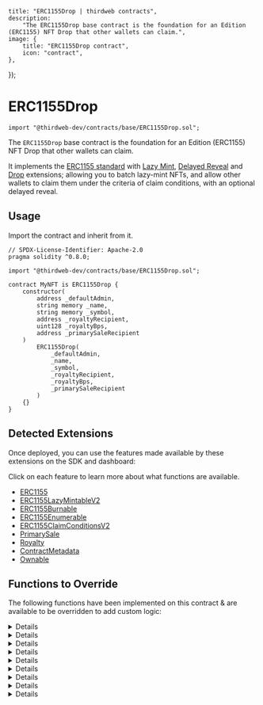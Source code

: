 
	title: "ERC1155Drop | thirdweb contracts",
	description:
		"The ERC1155Drop base contract is the foundation for an Edition (ERC1155) NFT Drop that other wallets can claim.",
	image: {
		title: "ERC1155Drop contract",
		icon: "contract",
	},
});

# ERC1155Drop

```solidity
import "@thirdweb-dev/contracts/base/ERC1155Drop.sol";
```

The `ERC1155Drop` base contract is the foundation for an Edition (ERC1155) NFT Drop that other wallets can claim.

It implements the [ERC1155 standard](/contracts/build/extensions/erc-1155/ERC1155) with [Lazy Mint](/contracts/build/extensions/general/LazyMint),
[Delayed Reveal](/contracts/build/extensions/general/DelayedReveal) and [Drop](/contracts/build/extensions/erc-1155/ERC1155DropSinglePhase) extensions;
allowing you to batch lazy-mint NFTs, and allow other wallets to claim them under the criteria of claim conditions, with an optional delayed reveal.

<GithubButtonLink href="https://github.com/thirdweb-dev/contracts/blob/main/contracts/base/ERC1155Drop.sol" />

## Usage

Import the contract and inherit from it.

```solidity
// SPDX-License-Identifier: Apache-2.0
pragma solidity ^0.8.0;

import "@thirdweb-dev/contracts/base/ERC1155Drop.sol";

contract MyNFT is ERC1155Drop {
    constructor(
        address _defaultAdmin,
        string memory _name,
        string memory _symbol,
        address _royaltyRecipient,
        uint128 _royaltyBps,
        address _primarySaleRecipient
    )
        ERC1155Drop(
            _defaultAdmin,
            _name,
            _symbol,
            _royaltyRecipient,
            _royaltyBps,
            _primarySaleRecipient
        )
    {}
}
```

## Detected Extensions

Once deployed, you can use the features made available by these extensions on the SDK and dashboard:

Click on each feature to learn more about what functions are available.

- [ERC1155](/contracts/build/extensions/erc-1155/ERC1155)
- [ERC1155LazyMintableV2](/contracts/build/extensions/general/LazyMint)
- [ERC1155Burnable](/contracts/build/extensions/erc-1155/ERC1155Burnable)
- [ERC1155Enumerable](/contracts/build/extensions/erc-1155/ERC1155Enumerable)
- [ERC1155ClaimConditionsV2](/contracts/build/extensions/erc-1155/ERC1155ClaimConditions)
- [PrimarySale](/contracts/build/extensions/general/PrimarySale)
- [Royalty](/contracts/build/extensions/general/Royalty)
- [ContractMetadata](/contracts/build/extensions/general/ContractMetadata)
- [Ownable](/contracts/build/extensions/general/Ownable)

## Functions to Override

The following functions have been implemented on this contract & are available to be overridden to add custom logic:

<Details id="burn" summary="burn">

```solidity
/**
*  @notice         Lets an owner or approved operator burn NFTs of the given tokenId.
*
*  @param _owner   The owner of the NFT to burn.
*  @param _tokenId The tokenId of the NFT to burn.
*  @param _amount  The amount of the NFT to burn.
*/
function burn(
    address _owner,
    uint256 _tokenId,
    uint256 _amount
) external virtual {
    address caller = msg.sender;

    require(caller == _owner || isApprovedForAll[_owner][caller], "Unapproved caller");
    require(balanceOf[_owner][_tokenId] >= _amount, "Not enough tokens owned");

    _burn(_owner, _tokenId, _amount);
}
```

</Details>

<Details id="burnBatch" summary="burnBatch">

```solidity
/**
*  @notice         Lets an owner or approved operator burn NFTs of the given tokenIds.
*
*  @param _owner    The owner of the NFTs to burn.
*  @param _tokenIds The tokenIds of the NFTs to burn.
*  @param _amounts  The amounts of the NFTs to burn.
*/
function burnBatch(
    address _owner,
    uint256[] memory _tokenIds,
    uint256[] memory _amounts
) external virtual {
    address caller = msg.sender;

    require(caller == _owner || isApprovedForAll[_owner][caller], "Unapproved caller");
    require(_tokenIds.length == _amounts.length, "Length mismatch");

    for (uint256 i = 0; i < _tokenIds.length; i += 1) {
        require(balanceOf[_owner][_tokenIds[i]] >= _amounts[i], "Not enough tokens owned");
    }

    _burnBatch(_owner, _tokenIds, _amounts);
}
```

</Details>

<Details id="uri" summary="uri">

```solidity
/**
*  @notice         Returns the metadata URI for an NFT.
*  @dev            See `BatchMintMetadata` for handling of metadata in this contract.
*
*  @param _tokenId The tokenId of an NFT.
*/
function uri(uint256 _tokenId) public view virtual override returns (string memory) {
    (uint256 batchId, ) = _getBatchId(_tokenId);
    string memory batchUri = _getBaseURI(_tokenId);

    if (isEncryptedBatch(batchId)) {
        return string(abi.encodePacked(batchUri, "0"));
    } else {
        return string(abi.encodePacked(batchUri, _tokenId.toString()));
    }
}
```

</Details>

<Details id="reveal" summary="reveal">

```solidity
/**
*  @notice       Lets an authorized address reveal a batch of delayed reveal NFTs.
*
*  @param _index The ID for the batch of delayed-reveal NFTs to reveal.
*  @param _key   The key with which the base URI for the relevant batch of NFTs was encrypted.
*/
function reveal(uint256 _index, bytes calldata _key) public virtual override returns (string memory revealedURI) {
    require(_canReveal(), "Not authorized");

    uint256 batchId = getBatchIdAtIndex(_index);
    revealedURI = getRevealURI(batchId, _key);

    _setEncryptedData(batchId, "");
    _setBaseURI(batchId, revealedURI);

    emit TokenURIRevealed(_index, revealedURI);
}
```

</Details>

<Details id="lazyMint" summary="lazyMint">

```solidity
/**
*  @notice                  Lets an authorized address lazy mint a given amount of NFTs.
*
*  @param _amount           The number of NFTs to lazy mint.
*  @param _baseURIForTokens The placeholder base URI for the 'n' number of NFTs being lazy minted, where the
*                           metadata for each of those NFTs is `${baseURIForTokens}/${tokenId}`.
*  @param _data             The encrypted base URI + provenance hash for the batch of NFTs being lazy minted.
*  @return batchId          A unique integer identifier for the batch of NFTs lazy minted together.
*/
function lazyMint(
    uint256 _amount,
    string calldata _baseURIForTokens,
    bytes calldata _data
) public virtual override returns (uint256 batchId) {
    if (_data.length > 0) {
        (bytes memory encryptedURI, bytes32 provenanceHash) = abi.decode(_data, (bytes, bytes32));
        if (encryptedURI.length != 0 && provenanceHash != "") {
            _setEncryptedData(nextTokenIdToLazyMint + _amount, _data);
        }
    }

    return LazyMint.lazyMint(_amount, _baseURIForTokens, _data);
}
```

</Details>

<Details id="_beforeClaim" summary="_beforeClaim">

```solidity
/// @dev Runs before every `claim` function call.
function _beforeClaim(
    uint256 _tokenId,
    address,
    uint256,
    address,
    uint256,
    AllowlistProof calldata,
    bytes memory
) internal view virtual override {
    if (_tokenId >= nextTokenIdToLazyMint) {
        revert("Not enough minted tokens");
    }
}
```

</Details>

<Details id="_collectPriceOnClaim" summary="_collectPriceOnClaim">

```solidity
/// @dev Collects and distributes the primary sale value of NFTs being claimed.
function _collectPriceOnClaim(
    address _primarySaleRecipient,
    uint256 _quantityToClaim,
    address _currency,
    uint256 _pricePerToken
) internal virtual override {
    if (_pricePerToken == 0) {
        return;
    }

    uint256 totalPrice = _quantityToClaim * _pricePerToken;

    if (_currency == CurrencyTransferLib.NATIVE_TOKEN) {
        if (msg.value != totalPrice) {
            revert("Must send total price.");
        }
    }

    address saleRecipient = _primarySaleRecipient == address(0) ? primarySaleRecipient() : _primarySaleRecipient;
    CurrencyTransferLib.transferCurrency(_currency, msg.sender, saleRecipient, totalPrice);
}
```

</Details>

<Details id="_transferTokensOnClaim" summary="_transferTokensOnClaim">
```solidity
/// @dev Transfers the NFTs being claimed.
function _transferTokensOnClaim(
    address _to,
    uint256 _tokenId,
    uint256 _quantityBeingClaimed
) internal virtual override {
    _mint(_to, _tokenId, _quantityBeingClaimed, "");
}
```
</Details>

<Details id="_beforeTokenTransfer" summary="_beforeTokenTransfer">

```solidity
/// @dev Runs before every token transfer / mint / burn.
function _beforeTokenTransfer(
    address operator,
    address from,
    address to,
    uint256[] memory ids,
    uint256[] memory amounts,
    bytes memory data
) internal virtual override {
    super._beforeTokenTransfer(operator, from, to, ids, amounts, data);

    if (from == address(0)) {
        for (uint256 i = 0; i < ids.length; ++i) {
            totalSupply[ids[i]] += amounts[i];
        }
    }

    if (to == address(0)) {
        for (uint256 i = 0; i < ids.length; ++i) {
            totalSupply[ids[i]] -= amounts[i];
        }
    }
}
```

</Details>
